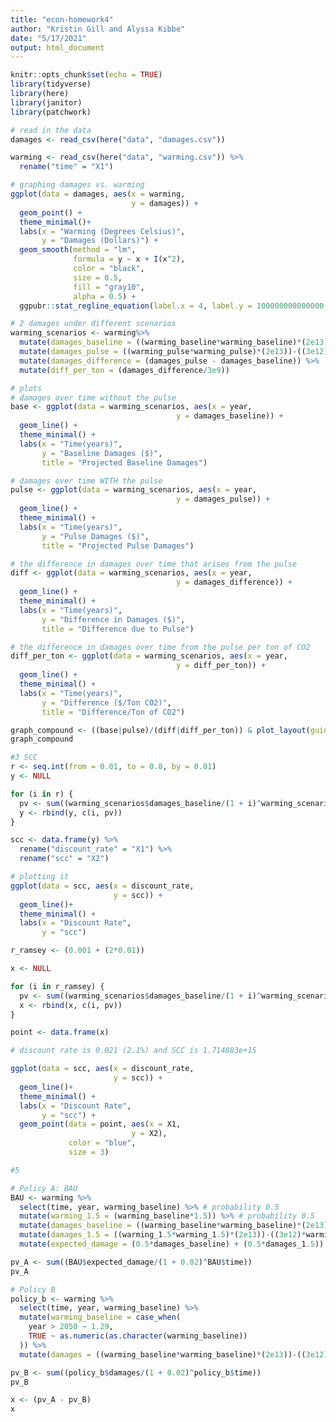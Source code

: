 ```yaml
---
title: "econ-homework4"
author: "Kristin Gill and Alyssa Kibbe"
date: "5/17/2021"
output: html_document
---
```


```r
knitr::opts_chunk$set(echo = TRUE)
library(tidyverse)
library(here)
library(janitor)
library(patchwork)
```

```r
# read in the data
damages <- read_csv(here("data", "damages.csv"))

warming <- read_csv(here("data", "warming.csv")) %>% 
  rename("time" = "X1")
```

```r
# graphing damages vs. warming
ggplot(data = damages, aes(x = warming,
                           y = damages)) +
  geom_point() +
  theme_minimal()+
  labs(x = "Warming (Degrees Celsius)",
       y = "Damages (Dollars)") +
  geom_smooth(method = "lm",
              formula = y ~ x + I(x^2),
              color = "black",
              size = 0.5,
              fill = "gray10",
              alpha = 0.5) +
  ggpubr::stat_regline_equation(label.x = 4, label.y = 100000000000000, formula = y ~ x + I(x^2))
```

```r
# 2 damages under different scenarios
warming_scenarios <- warming%>% 
  mutate(damages_baseline = ((warming_baseline*warming_baseline)*(2e13))-((3e12)*warming_baseline)) %>% 
  mutate(damages_pulse = ((warming_pulse*warming_pulse)*(2e13))-((3e12)*warming_pulse)) %>% 
  mutate(damages_difference = (damages_pulse - damages_baseline)) %>% 
  mutate(diff_per_ton = (damages_difference/3e9))

# plots
# damages over time without the pulse
base <- ggplot(data = warming_scenarios, aes(x = year,
                                     y = damages_baseline)) +
  geom_line() +
  theme_minimal() +
  labs(x = "Time(years)",
       y = "Baseline Damages ($)",
       title = "Projected Baseline Damages")

# damages over time WITH the pulse
pulse <- ggplot(data = warming_scenarios, aes(x = year,
                                     y = damages_pulse)) +
  geom_line() +
  theme_minimal() +
  labs(x = "Time(years)",
       y = "Pulse Damages ($)",
       title = "Projected Pulse Damages")

# the difference in damages over time that arises from the pulse
diff <- ggplot(data = warming_scenarios, aes(x = year,
                                     y = damages_difference)) +
  geom_line() +
  theme_minimal() +
  labs(x = "Time(years)",
       y = "Difference in Damages ($)",
       title = "Difference due to Pulse")

# the difference in damages over time from the pulse per ton of CO2
diff_per_ton <- ggplot(data = warming_scenarios, aes(x = year,
                                     y = diff_per_ton)) +
  geom_line() +
  theme_minimal() +
  labs(x = "Time(years)",
       y = "Difference ($/Ton CO2)",
       title = "Difference/Ton of CO2")

graph_compound <- ((base|pulse)/(diff|diff_per_ton)) & plot_layout(guides = "collect")
graph_compound
```

```r
#3 SCC
r <- seq.int(from = 0.01, to = 0.8, by = 0.01)
y <- NULL

for (i in r) {
  pv <- sum((warming_scenarios$damages_baseline/(1 + i)^warming_scenarios$X1))
  y <- rbind(y, c(i, pv))
}

scc <- data.frame(y) %>% 
  rename("discount_rate" = "X1") %>% 
  rename("scc" = "X2")

# plotting it
ggplot(data = scc, aes(x = discount_rate,
                       y = scc)) +
  geom_line()+
  theme_minimal() +
  labs(x = "Discount Rate",
       y = "scc")
```
```r
r_ramsey <- (0.001 + (2*0.01))

x <- NULL

for (i in r_ramsey) {
  pv <- sum((warming_scenarios$damages_baseline/(1 + i)^warming_scenarios$X1))
  x <- rbind(x, c(i, pv))
}

point <- data.frame(x)

# discount rate is 0.021 (2.1%) and SCC is 1.714883e+15

ggplot(data = scc, aes(x = discount_rate,
                       y = scc)) +
  geom_line()+
  theme_minimal() +
  labs(x = "Discount Rate",
       y = "scc") +
  geom_point(data = point, aes(x = X1,
                           y = X2),
             color = "blue",
             size = 3)
```

```r
#5 

# Policy A: BAU
BAU <- warming %>% 
  select(time, year, warming_baseline) %>% # probability 0.5
  mutate(warming_1.5 = (warming_baseline*1.5)) %>% # probability 0.5
  mutate(damages_baseline = ((warming_baseline*warming_baseline)*(2e13))-((3e12)*warming_baseline)) %>% 
  mutate(damages_1.5 = ((warming_1.5*warming_1.5)*(2e13))-((3e12)*warming_1.5)) %>% 
  mutate(expected_damage = (0.5*damages_baseline) + (0.5*damages_1.5))

pv_A <- sum((BAU$expected_damage/(1 + 0.02)^BAU$time))
pv_A

# Policy B
policy_b <- warming %>% 
  select(time, year, warming_baseline) %>% 
  mutate(warming_baseline = case_when(
    year > 2050 ~ 1.29,
    TRUE ~ as.numeric(as.character(warming_baseline))
  )) %>% 
  mutate(damages = ((warming_baseline*warming_baseline)*(2e13))-((3e12)*warming_baseline))

pv_B <- sum((policy_b$damages/(1 + 0.02)^policy_b$time))
pv_B

x <- (pv_A - pv_B)
x
```

